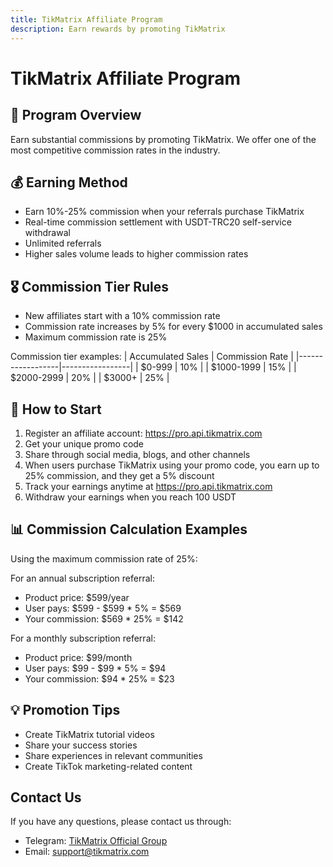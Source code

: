 ```yaml
---
title: TikMatrix Affiliate Program
description: Earn rewards by promoting TikMatrix
---
```


# TikMatrix Affiliate Program

## 🎯 Program Overview

Earn substantial commissions by promoting TikMatrix. We offer one of the most competitive commission rates in the industry.

## 💰 Earning Method

- Earn 10%-25% commission when your referrals purchase TikMatrix
- Real-time commission settlement with USDT-TRC20 self-service withdrawal
- Unlimited referrals
- Higher sales volume leads to higher commission rates

## 🎖️ Commission Tier Rules

- New affiliates start with a 10% commission rate
- Commission rate increases by 5% for every $1000 in accumulated sales
- Maximum commission rate is 25%

Commission tier examples:
| Accumulated Sales | Commission Rate |
|------------------|-----------------|
| $0-999           | 10%            |
| $1000-1999       | 15%            |
| $2000-2999       | 20%            |
| $3000+           | 25%            |

## 🚀 How to Start

1. Register an affiliate account: https://pro.api.tikmatrix.com
2. Get your unique promo code
3. Share through social media, blogs, and other channels
4. When users purchase TikMatrix using your promo code, you earn up to 25% commission, and they get a 5% discount
5. Track your earnings anytime at https://pro.api.tikmatrix.com
6. Withdraw your earnings when you reach 100 USDT

## 📊 Commission Calculation Examples

Using the maximum commission rate of 25%:

For an annual subscription referral:
- Product price: $599/year
- User pays: $599 - $599 * 5% = $569
- Your commission: $569 * 25% = $142

For a monthly subscription referral:
- Product price: $99/month
- User pays: $99 - $99 * 5% = $94
- Your commission: $94 * 25% = $23

## 💡 Promotion Tips

- Create TikMatrix tutorial videos
- Share your success stories
- Share experiences in relevant communities
- Create TikTok marketing-related content

## Contact Us

If you have any questions, please contact us through:
- Telegram: [TikMatrix Official Group](https://t.me/+iGhozoBfAbI5YmE1)
- Email: support@tikmatrix.com 